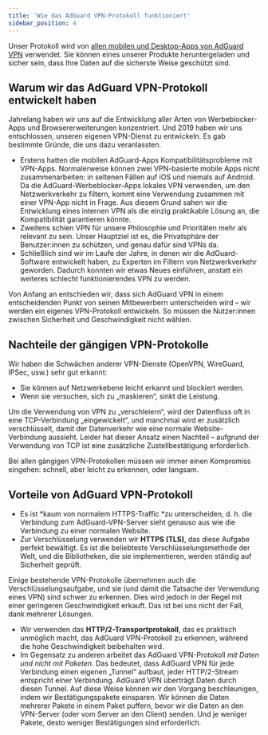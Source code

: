 ```yaml
---
title: 'Wie das AdGuard VPN-Protokoll funktioniert'
sidebar_position: 4
---
```


Unser Protokoll wird von [allen mobilen und Desktop-Apps von AdGuard VPN](https://adguard-vpn.com/en/welcome.html) verwendet. Sie können eines unserer Produkte heruntergeladen und sicher sein,  dass Ihre Daten auf die sicherste Weise geschützt sind.

## Warum wir das AdGuard VPN-Protokoll entwickelt haben

Jahrelang haben wir uns auf die Entwicklung aller Arten von Werbeblocker-Apps und Browsererweiterungen konzentriert. Und 2019 haben wir uns entschlossen, unseren eigenen VPN-Dienst zu entwickeln. Es gab bestimmte Gründe, die uns dazu veranlassten.

* Erstens hatten die mobilen AdGuard-Apps Kompatibilitätsprobleme mit VPN-Apps. Normalerweise können zwei VPN-basierte mobile Apps nicht zusammenarbeiten: in seltenen Fällen auf iOS und niemals auf Android. Da die AdGuard-Werbeblocker-Apps lokales VPN verwenden, um den Netzwerkverkehr zu filtern, kommt eine Verwendung zusammen mit einer VPN-App nicht in Frage. Aus diesem Grund sahen wir die Entwicklung eines internen VPN als die einzig praktikable Lösung an, die Kompatibilität garantieren könnte.
* Zweitens schien VPN für unsere Philosophie und Prioritäten mehr als relevant zu sein. Unser Hauptziel ist es, die Privatsphäre der Benutzer:innen zu schützen, und genau dafür sind VPNs da.
* Schließlich sind wir im Laufe der Jahre, in denen wir die AdGuard-Software entwickelt haben, zu Experten im Filtern von Netzwerkverkehr geworden. Dadurch konnten wir etwas Neues einführen, anstatt ein weiteres schlecht funktionierendes VPN zu werden.

Von Anfang an entschieden wir, dass sich AdGuard VPN in einem entscheidenden Punkt von seinen Mitbewerbern unterscheiden wird – wir werden ein eigenes VPN-Protokoll entwickeln. So müssen die Nutzer:innen zwischen Sicherheit und Geschwindigkeit nicht wählen.

## Nachteile der gängigen VPN-Protokolle

Wir haben die Schwächen anderer VPN-Dienste (OpenVPN, WireGuard, IPSec, usw.) sehr gut erkannt:

* Sie können auf Netzwerkebene leicht erkannt und blockiert werden.
* Wenn sie versuchen, sich zu „maskieren“, sinkt die Leistung.

Um die Verwendung von VPN zu „verschleiern“, wird der Datenfluss oft in eine TCP-Verbindung „eingewickelt“, und manchmal wird er zusätzlich verschlüsselt, damit der Datenverkehr wie eine normale Website-Verbindung aussieht. Leider hat dieser Ansatz einen Nachteil – aufgrund der Verwendung von TCP ist eine zusätzliche Zustellbestätigung erforderlich.

Bei allen gängigen VPN-Protokollen müssen wir immer einen Kompromiss eingehen: schnell, aber leicht zu erkennen, oder langsam.

## Vorteile von AdGuard VPN-Protokoll

* Es ist *kaum von normalem HTTPS-Traffic *zu unterscheiden, d. h. die Verbindung zum AdGuard-VPN-Server sieht genauso aus wie die Verbindung zu einer normalen Website.
* Zur Verschlüsselung verwenden wir **HTTPS (TLS)**, das diese Aufgabe perfekt bewältigt. Es ist die beliebteste Verschlüsselungsmethode der Welt, und die Bibliotheken, die sie implementieren, werden ständig auf Sicherheit geprüft.

Einige bestehende VPN-Protokolle übernehmen auch die Verschlüsselungsaufgabe, und sie (und damit die Tatsache der Verwendung eines VPN) sind schwer zu erkennen. Dies wird jedoch in der Regel mit einer geringeren Geschwindigkeit erkauft. Das ist bei uns nicht der Fall, dank mehrerer Lösungen.

* Wir verwenden das **HTTP/2-Transportprotokoll**, das es praktisch unmöglich macht, das AdGuard VPN-Protokoll zu erkennen, während die hohe Geschwindigkeit beibehalten wird.
* Im Gegensatz zu anderen arbeitet das AdGuard VPN-Protokoll *mit Daten und nicht mit Paketen*. Das bedeutet, dass AdGuard VPN für jede Verbindung einen eigenen „Tunnel“ aufbaut, jeder HTTP/2-Stream entspricht einer Verbindung. AdGuard VPN überträgt Daten durch diesen Tunnel. Auf diese Weise können wir den Vorgang beschleunigen, indem wir Bestätigungspakete einsparen. Wir können die Daten mehrerer Pakete in einem Paket puffern, bevor wir die Daten an den VPN-Server (oder vom Server an den Client) senden. Und je weniger Pakete, desto weniger Bestätigungen sind erforderlich.